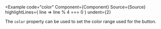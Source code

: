 
<Example
  code="color"
  Component={Component}
  Source={Source}
  highlightLines={ line => line % 4 === 0 }
  undent={2}
>
  The `color` property can be used to set the color range used for the button.
</Example>

